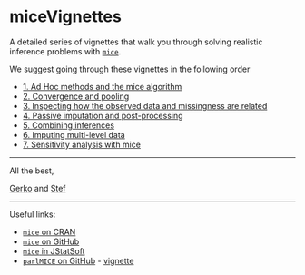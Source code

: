 # miceVignettes

A detailed series of vignettes that walk you through solving realistic inference problems with [`mice`](https://cran.r-project.org/web/packages/mice/index.html).

We suggest going through these vignettes in the following order

- [1. Ad Hoc methods and the mice algorithm](https://www.gerkovink.com/miceVignettes/Ad_hoc_and_mice/Ad_hoc_methods.html)
- [2. Convergence and pooling](https://www.gerkovink.com/miceVignettes/Convergence_pooling/Convergence_and_pooling.html)
- [3. Inspecting how the observed data and missingness are related](https://www.gerkovink.com/miceVignettes/Missingness_inspection/Missingness_inspection.html)
- [4. Passive imputation and post-processing](https://www.gerkovink.com/miceVignettes/Passive_Post_processing/Passive_imputation_post_processing.html)
- [5. Combining inferences](https://www.gerkovink.com/miceVignettes/Combining_Inferences/Combining_inferences.html)
- [6. Imputing multi-level data](https://www.gerkovink.com/miceVignettes/Multi_level/Multi_level_data.html)
- [7. Sensitivity analysis with mice](https://www.gerkovink.com/miceVignettes/Sensitivity_analysis/Sensitivity_analysis.html)

---

All the best,

[Gerko](https://www.gerkovink.com) and [Stef](http://www.stefvanbuuren.nl)

---

Useful links:

- [`mice` on CRAN](https://cran.r-project.org/web/packages/mice/index.html)
- [`mice` on GitHub](https://github.com/stefvanbuuren/mice)
- [`mice` in JStatSoft](https://www.jstatsoft.org/article/view/v045i03)
- [`parlMICE` on GitHub](https://github.com/gerkovink/parlMICE) - [vignette](https://www.gerkovink.com/parlMICE/Vignette_parlMICE.html)
